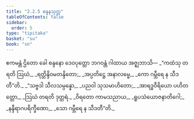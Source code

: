 ```yaml
---
title: "2.2.5 စန္ဒနသုတ္တ"
tableOfContents: false
sidebar:
  order: 5
type: "tipitaka"
basket: "su"
book: "sn"
---
```



<DynamicBreadcrumb />

<Division number="96" book="sn" e="ch" v="18" p="295">

<Paragraph number="442" book="sn">
ဧကမန္တံ ဌိတော ခေါ စန္ဒနော ဒေဝပုတ္တော ဘဂဝန္တံ ဂါထာယ အဇ္ဈဘာသိ—
</Paragraph>

<Paragraph number="443" type="verses" book="sn">
_“ကထံသု တရတိ ဩဃံ,_  
_ရတ္တိန္ဒိဝမတန္ဒိတော;_  
_အပ္ပတိဋ္ဌေ အနာလမ္ဗေ,_  
_ကော ဂမ္ဘီရေ န သီဒတီ”တိ._  

</Paragraph>

<Paragraph number="444" type="verses" book="sn">
_“သဗ္ဗဒါ သီလသမ္ပန္နော,_  
_ပညဝါ သုသမာဟိတော;_  
_အာရဒ္ဓဝီရိယော ပဟိတတ္တော,_  
_ဩဃံ တရတိ ဒုတ္တရံ._  

</Paragraph>

<Paragraph number="445" type="verses" book="sn">
_ဝိရတော ကာမသညာယ,_  
_ရူပသံယောဇနာတိဂေါ;_  
_နန္ဒီရာဂပရိက္ခီဏော,_  
_သော ဂမ္ဘီရေ န သီဒတီ”တိ._
</Paragraph>
</Division>